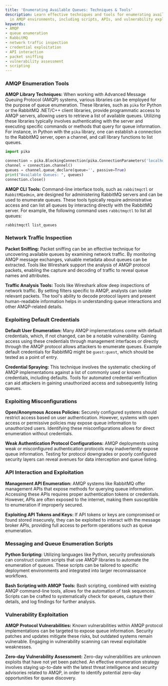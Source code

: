 ```yaml
---
title: 'Enumerating Available Queues: Techniques & Tools'
description: Learn effective techniques and tools for enumerating available queues
  in AMQP environments, including scripts, APIs, and vulnerability exploitation.
keywords:
- AMQP
- queue enumeration
- RabbitMQ
- network traffic inspection
- credential exploitation
- API interaction
- packet sniffing
- vulnerability assessment
- scripting
---
```


### AMQP Enumeration Tools

**AMQP Library Techniques:** When working with Advanced Message Queuing Protocol (AMQP) systems, various libraries can be employed for the purpose of queue enumeration. These libraries, such as `pika` for Python or the RabbitMQ .NET/C++ client libraries, provide programmatic access to AMQP servers, allowing users to retrieve a list of available queues. Utilizing these libraries typically involves authenticating with the server and executing specific commands or methods that query for queue information. For instance, in Python with the `pika` library, one can establish a connection to the RabbitMQ server, open a channel, and call library functions to list queues.

```python
import pika

connection = pika.BlockingConnection(pika.ConnectionParameters('localhost'))
channel = connection.channel()
queues = channel.queue_declare(queue='', passive=True)
print("Available Queues: ", queues)
connection.close()
```

**AMQP CLI Tools:** Command-line interface tools, such as `rabbitmqctl` or `RabbitMQadmin`, are designed for administering RabbitMQ servers and can be used to enumerate queues. These tools typically require administrative access and can list all queues by interacting directly with the RabbitMQ server. For example, the following command uses `rabbitmqctl` to list all queues:

```sh
rabbitmqctl list_queues
```

### Network Traffic Inspection

**Packet Sniffing:** Packet sniffing can be an effective technique for uncovering available queues by examining network traffic. By monitoring AMQP message exchanges, valuable metadata about queues can be extracted. Tools like Wireshark support the analysis of AMQP protocol packets, enabling the capture and decoding of traffic to reveal queue names and attributes.

**Traffic Analysis Tools:** Tools like Wireshark allow deep inspections of network traffic. By setting filters specific to AMQP, analysts can isolate relevant packets. The tool's ability to decode protocol layers and present human-readable information helps in understanding queue interactions and other AMQP-related details.

### Exploiting Default Credentials

**Default User Enumeration:** Many AMQP implementations come with default credentials, which, if not changed, can be a notable vulnerability. Gaining access using these credentials through management interfaces or directly through the AMQP protocol allows attackers to enumerate queues. Example default credentials for RabbitMQ might be `guest:guest`, which should be tested as a point of entry.

**Credential Spraying:** This technique involves the systematic checking of AMQP implementations against a list of commonly used or known credentials, including defaults. Tools for automated credential verification can aid attackers in gaining unauthorized access and subsequently listing queues.

### Exploiting Misconfigurations

**Open/Anonymous Access Policies:** Securely configured systems should restrict access based on user authentication. However, systems with open access or permissive policies may expose queue information to unauthorized users. Identifying these misconfigurations allows for direct enumeration without credentials.

**Weak Authentication Protocol Configurations:** AMQP deployments using weak or misconfigured authentication protocols may inadvertently expose queue information. Testing for protocol downgrades or poorly configured security layers can reveal avenues for data interception and queue listing.

### API Interaction and Exploitation

**Management API Enumeration:** AMQP systems like RabbitMQ offer management APIs that expose methods for querying queue information. Accessing these APIs requires proper authentication tokens or credentials. However, APIs are often exposed to the internet, making them susceptible to enumeration if improperly secured.

**Exploiting API Tokens and Keys:** If API tokens or keys are compromised or found stored insecurely, they can be exploited to interact with the message broker APIs, providing full access to perform operations such as queue enumeration.

### Messaging and Queue Enumeration Scripts

**Python Scripting:** Utilizing languages like Python, security professionals can construct custom scripts that use AMQP libraries to automate the enumeration of queues. These scripts can be tailored to specific deployment environments and integrated into larger reconnaissance workflows.

**Bash Scripting with AMQP Tools:** Bash scripting, combined with existing AMQP command-line tools, allows for the automation of task sequences. Scripts can be crafted to systematically check for queues, capture their details, and log findings for further analysis.

### Vulnerability Exploitation

**AMQP Protocol Vulnerabilities:** Known vulnerabilities within AMQP protocol implementations can be targeted to expose queue information. Security patches and updates mitigate these risks, but outdated systems remain vulnerable. Engaging in vulnerability scanning can reveal exploitable weaknesses.

**Zero-day Vulnerability Assessment:** Zero-day vulnerabilities are unknown exploits that have not yet been patched. An effective enumeration strategy involves staying up-to-date with the latest threat intelligence and security advisories related to AMQP, in order to identify potential zero-day opportunities for queue discovery.